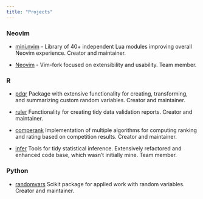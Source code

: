 ```yaml
---
title: "Projects"
---
```


### Neovim

- [mini.nvim](https://github.com/echasnovski/mini.nvim) - Library of 40+ independent Lua modules improving overall Neovim experience. Creator and maintainer.

- [Neovim](https://github.com/neovim/neovim) - Vim-fork focused on extensibility and usability. Team member.

### R

- [pdqr](https://github.com/echasnovski/pdqr) Package with extensive functionality for creating, transforming, and summarizing custom random variables. Creator and maintainer.

- [ruler](https://github.com/echasnovski/ruler) Functionality for creating tidy data validation reports. Creator and maintainer.

- [comperank](https://github.com/echasnovski/comperank) Implementation of multiple algorithms for computing ranking and rating based on competition results. Creator and maintainer.

- [infer](https://github.com/tidymodels/infer) Tools for tidy statistical inference. Extensively refactored and enhanced code base, which wasn't initially mine. Team member.

### Python

- [randomvars](https://github.com/echasnovski/randomvars) Scikit package for applied work with random variables. Creator and maintainer.
